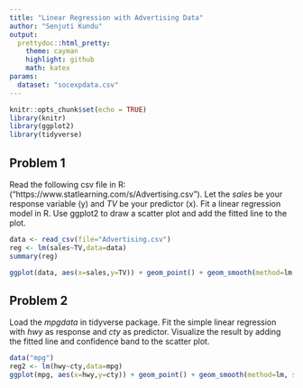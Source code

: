 ```yaml
---
title: "Linear Regression with Advertising Data"
author: "Senjuti Kundu"
output:
  prettydoc::html_pretty:
    theme: cayman
    highlight: github
    math: katex
params:
  dataset: "socexpdata.csv"
---
```


```r
knitr::opts_chunk$set(echo = TRUE)
library(knitr)
library(ggplot2)
library(tidyverse)
```

## Problem 1

Read the following csv file in R: ("https://www.statlearning.com/s/Advertising.csv"). Let the _sales_ be your response variable (y) and _TV_ be your predictor (x). Fit a linear regression model in R. Use ggplot2 to draw a scatter plot and add the fitted line to the plot.

```r
data <- read_csv(file="Advertising.csv")
reg <- lm(sales~TV,data=data)
summary(reg)

ggplot(data, aes(x=sales,y=TV)) + geom_point() + geom_smooth(method=lm, se=FALSE)
```

## Problem 2

Load the _mpgdata_ in tidyverse package. Fit the simple linear regression with _hwy_ as response and _cty_ as predictor. Visualize the result by adding the fitted line and confidence band to the scatter plot.

```r
data("mpg")
reg2 <- lm(hwy~cty,data=mpg)
ggplot(mpg, aes(x=hwy,y=cty)) + geom_point() + geom_smooth(method=lm, se=TRUE)
```

